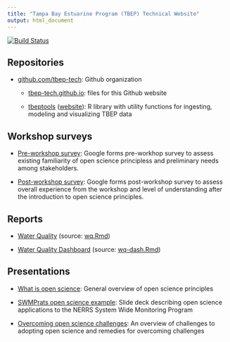 ```yaml
---
title: "Tampa Bay Estuarine Program (TBEP) Technical Website"
output: html_document
---
```


[![Build Status](https://travis-ci.org/tbep-tech/tbep-tech.github.io.svg?branch=master)](https://travis-ci.org/tbep-tech/tbep-tech.github.io)

## Repositories

- [github.com/tbep-tech](https://github.com/tbep-tech/tbep-tech.github.io): Github organization
    
    - [tbep-tech.github.io](https://github.com/tbep-tech/tbep-tech.github.io): files for this Github website
    
    - [tbeptools](https://github.com/tbep-tech/tbeptools) ([website](https://tbep-tech.github.io/tbeptools/)): R library with utility functions for ingesting, modeling and visualizing TBEP data

## Workshop surveys

- [Pre-workshop survey](https://forms.gle/B4W5BeSMNMdYrLkH9): Google forms pre-workhop survey to assess existing familiarity of open science principless and preliminary needs among stakeholders. 

- [Post-workshop survey](https://forms.gle/BbaXmmxiqywtU7oc7): Google forms post-workshop survey to assess overall experience from the workshop and level of understanding after the introduction to open science principles.

## Reports

- [Water Quality](https://tbep-tech.github.io/wq.html) (source: [wq.Rmd](https://github.com/tbep-tech/tbep-tech.github.io/blob/master/wq.Rmd))

- [Water Quality Dashboard](https://shiny.tbeptech.org/tbeptools/inst/wq-dash/wq-dash.Rmd) (source: [wq-dash.Rmd](https://github.com/tbep-tech/tbeptools/blob/master/inst/wq-dash/wq-dash.Rmd))

## Presentations

- [What is open science](http://tbep-tech.github.io/tbep-os-presentations/what_is_os.html): General overview of open science principles

- [SWMPrats open science example](https://tbep-tech.github.io/tbep-os-presentations/SWMPrats_pres.html): Slide deck describing open science applications to the NERRS System Wide Monitoring Program

- [Overcoming open science challenges](https://tbep-tech.github.io/tbep-os-presentations/challenges_for_os.html): An overview of challenges to adopting open science and remedies for overcoming challenges
